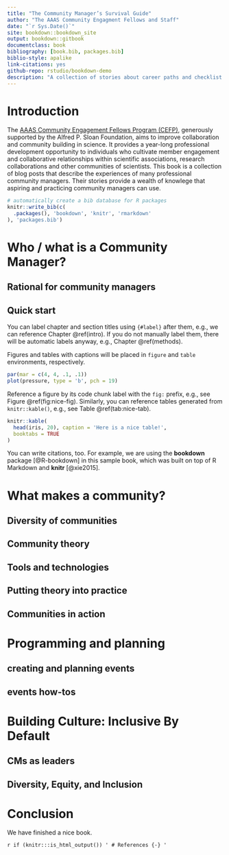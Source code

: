 ```yaml
--- 
title: "The Community Manager’s Survival Guide"
author: "The AAAS Community Engagment Fellows and Staff"
date: "`r Sys.Date()`"
site: bookdown::bookdown_site
output: bookdown::gitbook
documentclass: book
bibliography: [book.bib, packages.bib]
biblio-style: apalike
link-citations: yes
github-repo: rstudio/bookdown-demo
description: "A collection of stories about career paths and checklist for day-to-day activities to help you survive and thrive as a scientific community manager."
---
```


# Introduction

The [AAAS Community Engagement Fellows Program (CEFP)](https://www.aaas.org/programs/community-engagement-fellows), generously supported by the Alfred P. Sloan Foundation, aims to improve collaboration and community building in science. It provides a year-long professional development opportunity to individuals who cultivate member engagement and collaborative relationships within scientific associations, research collaborations and other communities of scientists. This book is a collection of blog posts that describe the experiences of many professional community managers. Their stories provide a wealth of knowlege that aspiring and practicing community managers can use. 

```r
# automatically create a bib database for R packages
knitr::write_bib(c(
  .packages(), 'bookdown', 'knitr', 'rmarkdown'
), 'packages.bib')
```

<!--chapter:end:index.Rmd-->

# Who / what is a Community Manager? {#who}


## Rational for community managers


## Quick start


You can label chapter and section titles using `{#label}` after them, e.g., we can reference Chapter \@ref(intro). If you do not manually label them, there will be automatic labels anyway, e.g., Chapter \@ref(methods).

Figures and tables with captions will be placed in `figure` and `table` environments, respectively.

```r
par(mar = c(4, 4, .1, .1))
plot(pressure, type = 'b', pch = 19)
```

Reference a figure by its code chunk label with the `fig:` prefix, e.g., see Figure \@ref(fig:nice-fig). Similarly, you can reference tables generated from `knitr::kable()`, e.g., see Table \@ref(tab:nice-tab).

```r
knitr::kable(
  head(iris, 20), caption = 'Here is a nice table!',
  booktabs = TRUE
)
```

You can write citations, too. For example, we are using the **bookdown** package [@R-bookdown] in this sample book, which was built on top of R Markdown and **knitr** [@xie2015].

<!--chapter:end:01-intro.Rmd-->

# What makes a community?

## Diversity of communities

## Community theory

## Tools and technologies

## Putting theory into practice

## Communities in action

<!--chapter:end:02-literature.Rmd-->

# Programming and planning

## creating and planning events

## events how-tos


<!--chapter:end:03-method.Rmd-->

# Building Culture: Inclusive By Default

## CMs as leaders

##  Diversity, Equity, and Inclusion


<!--chapter:end:04-application.Rmd-->

# Conclusion

We have finished a nice book.

<!--chapter:end:05-summary.Rmd-->

`r if (knitr:::is_html_output()) '
# References {-}
'`

<!--chapter:end:06-references.Rmd-->

